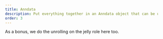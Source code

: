 ```yaml
---
title: Anndata
description: Put everything together in an Anndata object that can be used for downstream analysis.
order: 3
---
```



As a bonus, we do the unrolling on the jelly role here too.